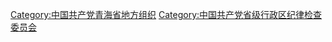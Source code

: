 [[Category:中国共产党青海省地方组织|Category:中国共产党青海省地方组织]]
[[Category:中国共产党省级行政区纪律检查委员会|Category:中国共产党省级行政区纪律检查委员会]]